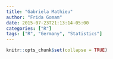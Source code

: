 ```yaml
---
title: "Gabriela Mathieu"
author: "Frida Gomam"
date: 2015-07-23T21:13:14-05:00
categories: ["R"]
tags: ["R", "Germany", "Statistics"]
---
```


```r
knitr::opts_chunk$set(collapse = TRUE)
```

